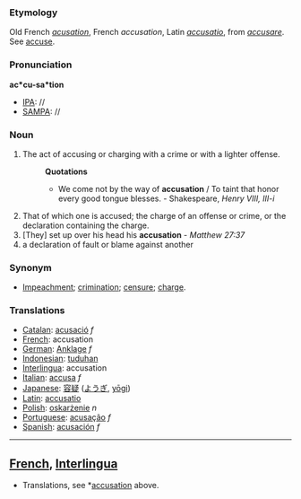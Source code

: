 ===Etymology===
Old French ''[[acusation]]'', French ''accusation'', Latin ''[[accusatio]]'', from ''[[accusare]]''. See [[accuse]].
===Pronunciation===
'''ac*cu-sa*tion'''
*[[IPA]]: //
*[[SAMPA]]: //
===Noun===
#The act of accusing or charging with a crime or with a lighter offense.
#:'''Quotations'''
#:*We come not by the way of '''accusation''' / To taint that honor every good tongue blesses. - Shakespeare, ''Henry VIII, III-i''
#That of which one is accused; the charge of an offense or crime, or the declaration containing the charge.
#[They] set up over his head his '''accusation''' - ''Matthew 27:37''
#a declaration of fault or blame against another
===Synonym===
*[[Impeachment]]; [[crimination]]; [[censure]]; [[charge]].
===Translations===
*[[Catalan]]: [[acusació]] ''f''
*[[French]]: accusation
*[[German]]: [[Anklage]] ''f''
*[[Indonesian]]: [[tuduh]]an
*[[Interlingua]]: accusation
*[[Italian]]: [[accusa]] ''f''
*[[Japanese]]: [[容疑]] ([[ようぎ]], [[yōgi]])
*[[Latin]]: [[accusatio]]
*[[Polish]]: [[oskarżenie]] ''n''
*[[Portuguese]]: [[acusação]] ''f''
*[[Spanish]]: [[acusación]] ''f''

----
==[[French]], [[Interlingua]]==
*Translations, see *[[accusation#Translations|accusation]] above.